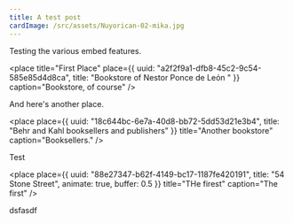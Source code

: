 ```yaml
---
title: A test post
cardImage: /src/assets/Nuyorican-02-mika.jpg
---
```


Testing the various embed features.

<place
  title="First Place"
  place={{
    uuid: "a2f2f9a1-dfb8-45c2-9c54-585e85d4d8ca",
    title: "Bookstore of Nestor Ponce de León "
  }}
  caption="Bookstore, of course"
/>

And here's another place.

<place
  place={{
    uuid: "18c644bc-6e7a-40d8-bb72-5dd53d21e3b4",
    title: "Behr and Kahl booksellers and publishers"
  }}
  title="Another bookstore"
  caption="Booksellers."
/>

Test

<place
  place={{
    uuid: "88e27347-b62f-4149-bc17-1187fe420191",
    title: "54 Stone Street",
    animate: true,
    buffer: 0.5
  }}
  title="THe firest"
  caption="The first"
/>

dsfasdf
